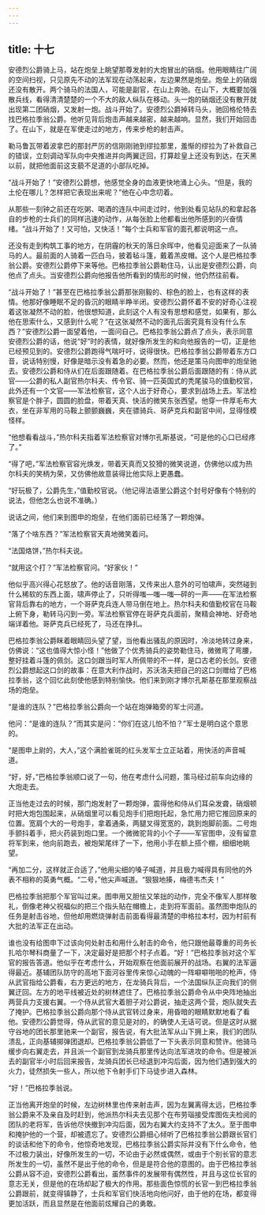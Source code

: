 ```yaml
---
---
---
```

title: 十七
---




安德烈公爵骑上马，站在炮垒上眺望那尊发射的大炮冒出的硝烟。他用眼睛往广阔的空间扫视，只见原先不动的法军现在动荡起来，左边果然是炮垒。炮垒上的硝烟还没有散开。两个骑马的法国人，可能是副官，在山上奔驰。在山下，大概要加强散兵线，看得清清楚楚的一个不大的敌人纵队在移动。头一炮的硝烟还没有散开就出现第二团硝烟，又发射一炮。战斗开始了。安德烈公爵掉转马头，驰回格伦特去找巴格拉季翁公爵。他听见背后炮击声越来越密，越来越响。显然，我们开始回击了。在山下，就是在军使走过的地方，传来步枪的射击声。

勒马鲁瓦带着波拿巴的那封严厉的信刚刚驰到缪拉那里，羞惭的缪拉为了补救自己的错误，立刻调动军队向中央推进并向两翼迂回，打算趁皇上还没有到达，在天黑以前，就把他面前这支藐不足道的小部队吃掉。

“战斗开始了！”安德烈公爵想，他感觉全身的血液更快地涌上心头。“但是，我的土伦在哪儿？怎样把它表现出来呢？”他在心中念叨着。

从那些一刻钟之前还在吃粥、喝酒的连队中间走过时，他到处看见站队的和拿起各自的步枪的士兵们的同样迅速的动作，从每张脸上他都看出他所感到的兴奋情绪。“战斗开始了！又可怕，又快活！”每个士兵和军官的面孔都说明这一点。

还没有走到构筑工事的地方，在阴霾的秋天的落日余晖中，他看见迎面来了一队骑马的人。最前面的人骑着一匹白马，披着毡斗篷，戴着羔皮帽。这个人是巴格拉季翁公爵。安德烈公爵停下来等他。巴格拉季翁公爵勒住马，认出是安德烈公爵，向他点了点头。当安德烈公爵向他报告他所看到的情形的时候，他仍然往前看。

“战斗开始了！”甚至在巴格拉季翁公爵那张刚毅的、棕色的脸上，也有这样的表情。他那好像睡眠不足的昏沉的眼睛半睁半闭。安德烈公爵怀着不安的好奇心注视着这张凝然不动的脸，他很想知道，此刻这个人有没有思想和感觉，如果有，那么他在思索什么，又感到什么呢？“在这张凝然不动的面孔后面究竟有没有什么东西？”安德烈公爵一面望着他，一面问自己。巴格拉季翁公爵点了点头，表示同意安德烈公爵的话，他说“好”时的表情，就好像所发生的和向他报告的一切，正是他已经预见到的。安德烈公爵跑得气喘吁吁，说得很快。巴格拉季翁公爵带着东方口音，说话特别慢，好像是暗示没有着急的必要。然而，他还是策马向图申的炮垒驰去。安德烈公爵和侍从们在后面跟随着。在巴格拉季翁公爵后面跟随的有：侍从武官——公爵的私人副官热尔科夫、传令官、骑一匹英国式的秃尾骏马的值勤校官，此外还有一个文官——军法检察官，这个人出于好奇心，要求到战场上去。军法检察官是个胖子，圆圆的脸盘，带着天真、快活的微笑东张西望。他穿一件厚毛布大衣，坐在非军用的马鞍上颤颤巍巍，夹在骠骑兵、哥萨克兵和副官中间，显得怪模怪样。

“他想看看战斗，”热尔科夫指着军法检察官对博尔孔斯基说，“可是他的心口已经疼了。”

“得了吧，”军法检察官容光焕发，带着天真而又狡猾的微笑说道，仿佛他以成为热尔科夫的笑柄为荣，又仿佛他故意装得比他实际上更愚蠢。

“好玩极了，公爵先生，”值勤校官说。（他记得法语里公爵这个封号好像有个特别的说法，但他怎么也说不准确。）

说话之间，他们来到图申的炮垒，在他们面前已经落了一颗炮弹。

“落了个啥东西？”军法检察官天真地微笑着问。

“法国烙饼，”热尔科夫说。

“就用这个打？”军法检察官问。“好家伙！”

他似乎高兴得心花怒放了。他的话音刚落，又传来出人意外的可怕啸声，突然碰到什么稀软的东西上面，啸声停止了，只听得嗤—嗤—嗤—砰的一声——在军法检察官背后靠右的地方，一个哥萨克兵连人带马倒在地上。热尔科夫和值勤校官在马鞍上俯下身，勒转马闪到一旁。军法检察官停在哥萨克兵面前，聚精会神地、好奇地端详着他。哥萨克兵已经死了，马还在挣扎。

巴格拉季翁公爵眯着眼睛回头望了望，当他看出骚乱的原因时，冷淡地转过身来，仿佛说：“这也值得大惊小怪！”他做了个优秀骑兵的姿势勒住马，微微弯了弯腰，整好挂着斗篷的佩剑。这口剑跟当时军人所佩带的不一样，是口古老的长剑。安德烈公爵想起这口剑的故事：在意大利作战时，苏沃洛夫把自己的这口剑赠给了巴格拉季翁，这个回忆此刻使他感到特别愉快。他们来到刚才博尔孔斯基在那里观察战场的炮垒。

“是谁的连队？”巴格拉季翁公爵向一个站在炮弹箱旁的军士问道。

他问：“是谁的连队？”而其实是问：“你们在这儿怕不怕？”军士是明白这个意思的。

“是图申上尉的，大人，”这个满脸雀斑的红头发军士立正站着，用快活的声音喊道。

“好，好，”巴格拉季翁顺口说了一句，他在考虑什么问题，策马经过前车向边缘的大炮走去。

正当他走过去的时候，那门炮发射了一颗炮弹，震得他和侍从们耳朵发聋，硝烟顿时把大炮包围起来，从硝烟里可以看见炮手们把炮托起，急忙用力把它推回原来的位置。宽肩个大的一号炮手，拿着通条，两腿叉得宽宽的，跳到炮脚前面。二号炮手颤抖着手，把火药装到炮口里。一个微微驼背的小个子——军官图申，没有留意将军到来，他向前跑去，被炮架尾绊了一下，他用小手在额上搭个棚，细细地眺望。

“再加二分，这样就正合适了，”他用尖细的嗓子喊道，并且极力喊得具有同他的外表不相称的英勇气概。“二号，”他尖声喊道。“狠狠地揍，梅德韦杰夫！”

巴格拉季翁把那个军官叫过来。图申用又胆怯又笨拙的动作，完全不像军人那样敬礼，倒像老神父祝福似的把三个指头贴在帽檐上，走到将军面前。虽然图申炮队的任务是射击谷地，但他却用燃烧弹射击前面看得最清楚的申格拉本村，因为村前有大批的法军正在出动。

谁也没有给图申下过该向何处射击和用什么射击的命令，他只跟他最尊重的司务长扎哈尔琴科商量了一下，决定最好是把那个村子点着。“好！”巴格拉季翁对这个军官的报告答道。他似乎在考虑什么，开始观察在他面前展开的战场。右翼的法军逼得最近。基辅团队防守的高地下面河谷里传来惊心动魄的一阵噼噼啪啪的枪声，侍从武官指给公爵看，右方更远的地方，在龙骑兵背后，一个法国纵队正向我们的侧翼迂回。左方的地平线被近处的树林遮住了。巴格拉季翁公爵命令从中央阵地抽出两营兵力支援右翼。一个侍从武官大着胆子对公爵说，抽走这两个营，炮队就失去了掩护。巴格拉季翁公爵向那个侍从武官转过身来，用昏暗的眼睛默默地看了看他。安德烈公爵觉得，侍从武官的意见是对的，的确使人无话可说。但是这时从据守谷地的团长那里驰来一个副官，报告说，有大批法军从山下拥上来，我们的团队溃乱，正向基辅掷弹团退却。巴格拉季翁公爵低了一下头表示同意和赞许。他骑马缓步向右翼走去，并且派一个副官到龙骑兵那里传达向法军进攻的命令。但是被派去的副官半小时后回来报告，龙骑兵团长已经退到冲沟后面，因为他们遇到强大的火力，徒然损失一些人，所以他下令射手们下马徒步进入森林。

“好！”巴格拉季翁说。

正当他离开炮垒的时候，左边树林里也传来射击声，因为左翼离得太远，巴格拉季翁公爵来不及亲自及时赶到，他派热尔科夫去见那个在布劳瑙接受库图佐夫检阅的团队的老将军，告诉他尽快撤到冲沟后面，因为右翼大约支持不了太久。至于图申和掩护他的一个营，却被遗忘了。安德烈公爵细心倾听了巴格拉季翁公爵跟长官们的谈话和他下的命令，他惊奇地发现，巴格拉季翁公爵实际并没有下什么命令，他不过极力装出，好像所发生的一切，不论由于必然或偶然，或由于个别长官的意志所发生的一切，虽然不是出于他的命令，但是是符合他的意图的。由于巴格拉季翁公爵从容不迫，安德烈公爵看出，虽然事件的发展带有偶然性，并且与这位长官的意志无关，但是他的在场却起了极大的作用。那些面色惊慌的长官一到巴格拉季翁公爵跟前，就变得镇静了，士兵和军官们快活地向他问好，由于他的在场，都变得更加活跃，而且显然是在他面前炫耀自己的勇敢。